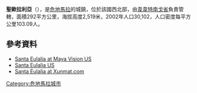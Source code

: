 '''聖歐拉利亞'''（{{lang-es|Santa Eulalia}}），是[[危地馬拉|危地馬拉]]的城鎮，位於該國西北部，由[[韋韋特南戈省|韋韋特南戈省]]負責管轄，面積292平方公里，海拔高度2,519米，2002年人口30,102，人口密度每平方公里103.09人。

==參考資料==
*[https://web.archive.org/web/20100512231844/http://www.mayavisionus.com/ Santa Eulalia at Maya Vision US] {{es icon}}
*[https://archive.is/20130415195716/http://www.santaeulaliaus.org/ Santa Eulalia US] {{es icon}}
*[https://web.archive.org/web/20090501232623/http://xunmat.com/ Santa Eulalia at Xunmat.com] {{Es icon}}

{{Guatemala-geo-stub}}
[[Category:危地馬拉城市|Category:危地馬拉城市]]
